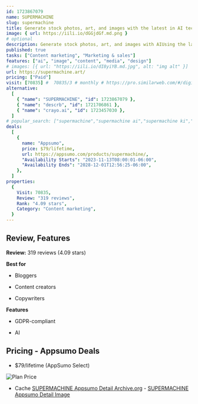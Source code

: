 ```yaml
---
id: 1723867079
name: SUPERMACHINE
slug: supermachine
title: Generate stock photos, art, and images with the latest in AI technology
image: { url: https://iili.io/dGGjdGf.md.png }
# optional
description: Generate stock photos, art, and images with AIUsing the latest in AI technology, you can write a few phrases or sentences of the type of image you would like to see
published: true
tasks: ["Content marketing", "Marketing & sales"]
features: ["ai", "image", "content", "media", "design"]
# images: [{ url: "https://iili.io/dI8yiYB.md.jpg", alt: "img alt" }]
url: https://supermachine.art/
pricing: ["Paid"]
visit: [70835] #  70835/3 # monthly # https://pro.similarweb.com/#/digitalsuite/websiteanalysis/home
alternative:
  [
    { "name": "SUPERMACHINE", "id": 1723867079 },
    { "name": "descrb", "id": 1721706861 },
    { "name": "crayo.ai", "id": 1723457030 },
  ]
# popular_search: ["supermachine","supermachine ai","supermachine ki","supermaschine","supermachineai"]
deals:
  [
    {
      name: "Appsumo",
      price: $79/lifetime,
      url: https://appsumo.com/products/supermachine/,
      "Availability Starts": "2023-11-13T08:00:01-06:00",
      "Availability Ends": "2028-12-01T12:56:25-06:00",
    },
  ]
properties:
  {
    Visit: 70835,
    Review: "319 reviews",
    Rank: "4.09 stars",
    Category: "Content marketing",
  }
---
```


## Review, Features

**Review:** 319 reviews (4.09 stars)

**Best for**

- Bloggers

- Content creators

- Copywriters

**Features**

- GDPR-compliant

- AI

## Pricing - Appsumo Deals

- $79/lifetime (AppSumo Select)

<Img src="https://iili.io/dGV3YKP.png" alt="Plan Price" />

- Cache [SUPERMACHINE Appsumo Detail Archive.org](https://web.archive.org/web/*/https://appsumo.com/products/supermachine/) - [SUPERMACHINE Appsumo Detail Image](https://iili.io/dGV3kRs.png)
